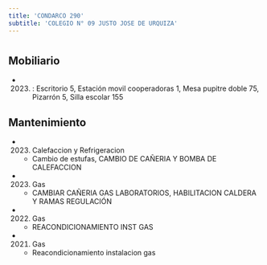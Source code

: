 ```yaml
---
title: 'CONDARCO 290'
subtitle: 'COLEGIO N° 09 JUSTO JOSE DE URQUIZA'
---
```


#


## Mobiliario

*  (2023) : Escritorio 5, Estación movil cooperadoras 1, Mesa pupitre doble 75, Pizarrón 5, Silla escolar 155 





## Mantenimiento

*  (2023) Calefaccion y Refrigeracion 
    + Cambio de estufas, CAMBIO DE CAÑERIA Y BOMBA DE CALEFACCION

*  (2023) Gas 
    + CAMBIAR CAÑERIA GAS LABORATORIOS, HABILITACION CALDERA Y RAMAS REGULACIÓN

*  (2022) Gas 
    + REACONDICIONAMIENTO INST GAS

*  (2021) Gas 
    + Reacondicionamiento instalacion gas



